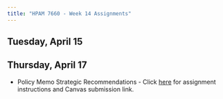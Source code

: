 ```yaml
---
title: "HPAM 7660 - Week 14 Assignments"
---
```


## Tuesday, April 15


## Thursday, April 17

- Policy Memo Strategic Recommendations - Click [here](https://tulane.instructure.com/courses/2291178/assignments/14673861) for assignment instructions and Canvas submission link.

